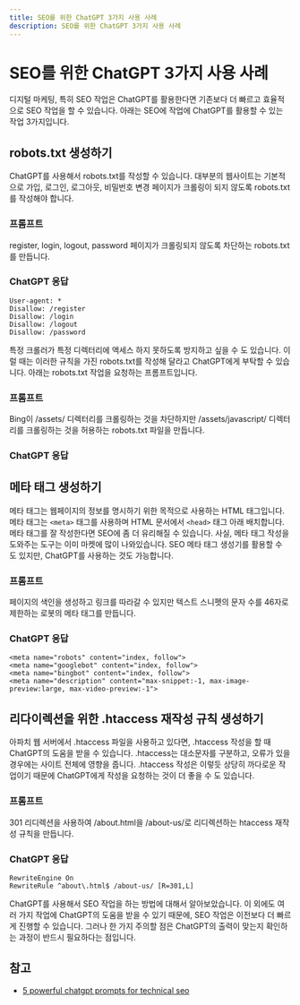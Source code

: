 ```yaml
---
title: SEO를 위한 ChatGPT 3가지 사용 사례
description: SEO를 위한 ChatGPT 3가지 사용 사례
---
```

# SEO를 위한 ChatGPT 3가지 사용 사례
디지털 마케팅, 특히 SEO 작업은 ChatGPT를 활용한다면 기존보다 더 빠르고 효율적으로 SEO 작업을 할 수 있습니다. 아래는 SEO에 작업에 ChatGPT를 활용할 수 있는 작업 3가지입니다.

## robots.txt 생성하기
ChatGPT를 사용해서 robots.txt를 작성할 수 있습니다. 대부분의 웹사이트는 기본적으로 가입, 로그인, 로그아웃, 비밀번호 변경 페이지가 크롤링이 되지 않도록 robots.txt를 작성해야 합니다.

### 프롬프트
register, login, logout, password 페이지가 크롤링되지 않도록 차단하는 robots.txt를 만듭니다.

### ChatGPT 응답
```shell
User-agent: *
Disallow: /register
Disallow: /login
Disallow: /logout
Disallow: /password
```

특정 크롤러가 특정 디렉터리에 액세스 하지 못하도록 방지하고 싶을 수 도 있습니다. 이럴 때는 이러한 규칙을 가진 robots.txt를 작성해 달라고 ChatGPT에게 부탁할 수 있습니다. 아래는 robots.txt 작업을 요청하는 프롬프트입니다.

### 프롬프트
Bing이 /assets/ 디렉터리를 크롤링하는 것을 차단하지만 /assets/javascript/ 디렉터리를 크롤링하는 것을 허용하는 robots.txt 파일을 만듭니다.

### ChatGPT 응답

## 메타 태그 생성하기
메타 태그는 웹페이지의 정보를 명시하기 위한 목적으로 사용하는 HTML 태그입니다.
메타 태그는 `<meta>` 태그를 사용하며 HTML 문서에서 `<head>` 태그 아래 배치합니다. 메타 태그를 잘 작성한다면 SEO에 좀 더 유리해질 수 있습니다.
사실, 메타 태그 작성을 도와주는 도구는 이미 마켓에 많이 나와있습니다. SEO 메타 태그 생성기를 활용할 수 도 있지만, ChatGPT를 사용하는 것도 가능합니다.

### 프롬프트
페이지의 색인을 생성하고 링크를 따라갈 수 있지만 텍스트 스니펫의 문자 수를 46자로 제한하는 로봇의 메타 태그를 만듭니다.

### ChatGPT 응답
```shell
<meta name="robots" content="index, follow">
<meta name="googlebot" content="index, follow">
<meta name="bingbot" content="index, follow">
<meta name="description" content="max-snippet:-1, max-image-preview:large, max-video-preview:-1">
```

## 리다이렉션을 위한 .htaccess 재작성 규칙 생성하기
아파치 웹 서버에서 .htaccess 파일을 사용하고 있다면, .htaccess 작성을 할 때 ChatGPT의 도움을 받을 수 있습니다. .htaccess는 대소문자를 구분하고, 오류가 있을 경우에는 사이트 전체에 영향을 줍니다. .htaccess 작성은 이렇듯 상당히 까다로운 작업이기 때문에 ChatGPT에게 작성을 요청하는 것이 더 좋을 수 도 있습니다.

### 프롬프트
301 리디렉션을 사용하여 /about.html을 /about-us/로 리디렉션하는 htaccess 재작성 규칙을 만듭니다.

### ChatGPT 응답
```shell
RewriteEngine On
RewriteRule ^about\.html$ /about-us/ [R=301,L]
```

ChatGPT를 사용해서 SEO 작업을 하는 방법에 대해서 알아보았습니다. 이 외에도 여러 가지 작업에 ChatGPT의 도움을 받을 수 있기 때문에, SEO 작업은 이전보다 더 빠르게 진행할 수 있습니다. 그러나 한 가지 주의할 점은 ChatGPT의 출력이 맞는지 확인하는 과정이 반드시 필요하다는 점입니다.

## 참고
* [5 powerful chatgpt prompts for technical seo](https://hallanalysis.com/5-powerful-chatgpt-prompts-for-technical-seo/)
